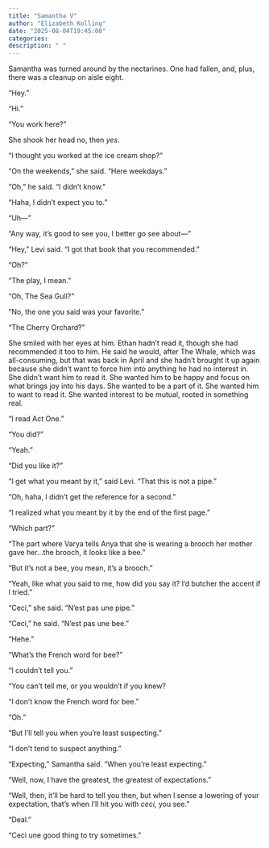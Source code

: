 ```yaml
---
title: "Samantha V"
author: "Elizabeth Kolling"
date: "2025-08-04T19:45:00"
categories: 
description: " "
---
```



Samantha was turned around by the nectarines. One had fallen, and, plus, there was a cleanup on aisle eight. 

“Hey.”

“Hi.”

"You work here?"

She shook her head no, then *yes*.

"I thought you worked at the ice cream shop?"

"On the weekends," she said. "Here weekdays."

"Oh," he said. "I didn't know."

"Haha, I didn't expect you to."

"Uh—"

"Any way, it's good to see you, I better go see about—"

“Hey,” Levi said. “I got that book that you recommended.”

“Oh?”

“The play, I mean.”

“Oh, The Sea Gull?”

“No, the one you said was your favorite.”

“The Cherry Orchard?”

She smiled with her eyes at him. Ethan hadn’t read it, though she had recommended it too to him. He said he would, after The Whale, which was all-consuming, but that was back in April and she hadn’t brought it up again because she didn’t want to force him into anything he had no interest in. She didn’t want him to read it. She wanted him to be happy and focus on what brings joy into his days. She wanted to be a part of it. She wanted him to want to read it. She wanted interest to be mutual, rooted in something real.   

“I read Act One.”

“You did?”

“Yeah.”

“Did you like it?”

“I get what you meant by it,” said Levi. “That this is not a pipe.” 

“Oh, haha, I didn’t get the reference for a second.”

“I realized what you meant by it by the end of the first page.”

“Which part?”

“The part where Varya tells Anya that she is wearing a brooch her mother gave her…the brooch, it looks like a bee.” 

“But it’s not a bee, you mean, it’s a brooch.” 

“Yeah, like what you said to me, how did you say it? I’d butcher the accent if I tried.”

“Ceci,” she said. “N’est pas une pipe.” 

“Ceci,” he said. “N’est pas une bee.”

“Hehe.”

“What’s the French word for bee?”

“I couldn’t tell you.”

“You can’t tell me, or you wouldn’t if you knew?

“I don’t know the French word for bee.”

“Oh.”

“But I’ll tell you when you’re least suspecting.”

“I don’t tend to suspect anything.” 

“Expecting,” Samantha said. “When you’re least expecting.”

“Well, now, I have the greatest, the greatest of expectations.”

“Well, then, it’ll be hard to tell you then, but when I sense a lowering of your expectation, that’s when I’ll hit you with *ceci*, you see.”

“Deal.”

“Ceci une good thing to try sometimes.”